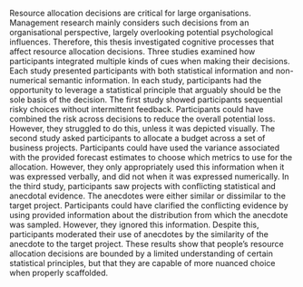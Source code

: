 Resource allocation decisions are critical for large organisations. Management
research mainly considers such decisions from an organisational perspective,
largely overlooking potential psychological influences. Therefore, this thesis
investigated cognitive processes that affect resource allocation decisions.
Three studies examined how participants integrated multiple kinds of cues when
making their decisions. Each study presented participants with both statistical
information and non-numerical semantic information. In each study, participants
had the opportunity to leverage a statistical principle that arguably should be
the sole basis of the decision. The first study showed participants sequential
risky choices without intermittent feedback. Participants could have combined
the risk across decisions to reduce the overall potential loss. However, they
struggled to do this, unless it was depicted visually. The second study asked
participants to allocate a budget across a set of business projects.
Participants could have used the variance associated with the provided forecast
estimates to choose which metrics to use for the allocation. However, they only
appropriately used this information when it was expressed verbally, and did not
when it was expressed numerically. In the third study, participants saw projects
with conflicting statistical and anecdotal evidence. The anecdotes were either
similar or dissimilar to the target project. Participants could have clarified
the conflicting evidence by using provided information about the distribution
from which the anecdote was sampled. However, they ignored this information.
Despite this, participants moderated their use of anecdotes by the similarity of
the anecdote to the target project. These results show that people's resource
allocation decisions are bounded by a limited understanding of certain
statistical principles, but that they are capable of more nuanced choice when
properly scaffolded.
